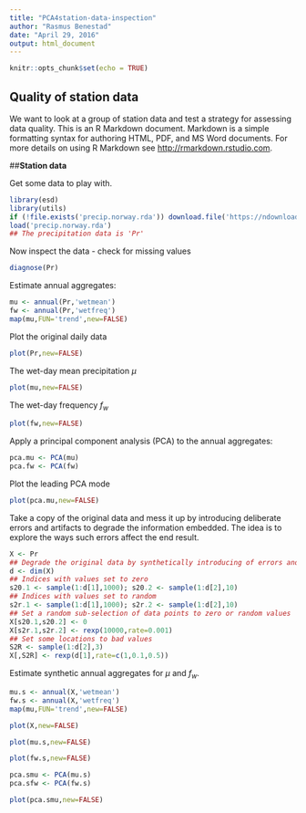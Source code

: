```yaml
---
title: "PCA4station-data-inspection"
author: "Rasmus Benestad"
date: "April 29, 2016"
output: html_document
---
```


```r
knitr::opts_chunk$set(echo = TRUE)
```

## Quality of station data

We want to look at a group of station data and test a strategy for assessing data quality.  This is an R Markdown document. Markdown is a simple formatting syntax for authoring HTML, PDF, and MS Word documents. For more details on using R Markdown see <http://rmarkdown.rstudio.com>.

##**Station data**

Get some data to play with.

```r
library(esd)
library(utils)
if (!file.exists('precip.norway.rda')) download.file('https://ndownloader.figshare.com/files/2155751','precip.norway.rda')
load('precip.norway.rda')
## The precipitation data is 'Pr'
```

Now inspect the data - check for missing values

```r
diagnose(Pr)
```

Estimate annual aggregates:

```r
mu <- annual(Pr,'wetmean')
fw <- annual(Pr,'wetfreq')
map(mu,FUN='trend',new=FALSE)
```

Plot the original daily data

```r
plot(Pr,new=FALSE)
```

The wet-day mean precipitation $\mu$

```r
plot(mu,new=FALSE)
```

The wet-day frequency $f_w$

```r
plot(fw,new=FALSE)
```

Apply a principal component analysis (PCA) to the annual aggregates: 

```r
pca.mu <- PCA(mu)
pca.fw <- PCA(fw)
```

Plot the leading PCA mode

```r
plot(pca.mu,new=FALSE)
```

Take a copy of the original data and mess it up by introducing deliberate errors and artifacts to degrade the information embedded. The idea is to explore the ways such errors affect the end result. 

```r
X <- Pr
## Degrade the original data by synthetically introducing of errors and problems
d <- dim(X)
## Indices with values set to zero
s20.1 <- sample(1:d[1],1000); s20.2 <- sample(1:d[2],10)
## Indices with values set to random
s2r.1 <- sample(1:d[1],1000); s2r.2 <- sample(1:d[2],10)
## Set a random sub-selection of data points to zero or random values
X[s20.1,s20.2] <- 0
X[s2r.1,s2r.2] <- rexp(10000,rate=0.001)
## Set some locations to bad values
S2R <- sample(1:d[2],3)
X[,S2R] <- rexp(d[1],rate=c(1,0.1,0.5))
```

Estimate synthetic annual aggregates for $\mu$ and $f_w$.

```r
mu.s <- annual(X,'wetmean')
fw.s <- annual(X,'wetfreq')
map(mu,FUN='trend',new=FALSE)
```

```r
plot(X,new=FALSE)
```

```r
plot(mu.s,new=FALSE)
```

```r
plot(fw.s,new=FALSE)
```

```r
pca.smu <- PCA(mu.s)
pca.sfw <- PCA(fw.s)
```

```r
plot(pca.smu,new=FALSE)
```
